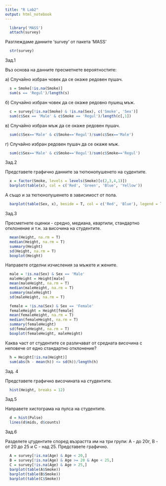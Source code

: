 ```yaml
---
title: "R Lab2"
output: html_notebook
---
```

```r
  library('MASS')
  attach(survey)
```

Разглеждаме данните 'survey' от пакета 'MASS'
```r
  str(survey)
```

Зад.1

Въз основа на данните пресметнете вероятностите:

а) Случайно избран човек да се окаже редовен пушач.

```r
  s = Smoke[!is.na(Smoke)]
  sum(s == 'Regul')/length(s)
```

б) Случайно избран човек да се окаже редовно пушещ мъж.
```r
  c = survey[!is.na(Smoke) & !is.na(Sex), c('Smoke', 'Sex')]
  sum(c$Sex == 'Male' & c$Smoke == 'Regul')/length(c[,1])
```

в) Случайно избран мъж да се окаже редовен пушач.
```r
  sum(c$Sex=='Male' & c$Smoke=='Regul')/sum(c$Sex=='Male')
```

г) Случайно избран редовен пушач да се окаже мъж.
```r
  sum(c$Sex=='Male' & c$Smoke=='Regul')/sum(c$Smoke=='Regul')
```

Зад.2

Представете графично данните за тютюнопушенето на судентите.
```r
  x = factor(Smoke, levels = levels(Smoke)[c(2,3,4,1)])
  barplot(table(x), col = c('Red', 'Green', 'Blue', 'Yellow'))
```

А също и за тютюнопушенето в зависимост от пола.
```r
  barplot(table(Sex, x), beside = T, col = c('Red', 'Blue'), legend = levels(Sex))
```

Зад.3

Пресметнете оценки - средно, медиана, квартили, стандартно отклонение и т.н. за височина на студентите.
```r
  mean(Height, na.rm = T)
  median(Height, na.rm = T)
  summary(Height)
  sd(Height, na.rm = T)
  boxplot(Height)
```

Направете отделни изчисления за мъжете и жените.
```r
  male = !is.na(Sex) & Sex == 'Male'
  maleHeight = Height[male]
  mean(maleHeight, na.rm = T)
  median(maleHeight, na.rm = T)
  summary(maleHeight)
  sd(maleHeight, na.rm = T)

  female = !is.na(Sex) & Sex == 'Female'
  femaleHeight = Height[female]
  mean(femaleHeight, na.rm = T)
  median(femaleHeight, na.rm = T)
  summary(femaleHeight)
  sd(femaleHeight, na.rm = T)
  boxplot(femaleHeight, maleHeight)
```

Каква част от студентите се различават от средната височина с неповече от едно стандартно отклонение?
```r
  h = Height[!is.na(Height)]
  sum(abs(h - mean(h)) <= sd(h))/length(h)
```

Зад. 4

Представете графично височината на студентите.
```r
  hist(Height, breaks = 12)
```

Зад.5

Направете хистограма на пулса на студентите.
```r
  d = hist(Pulse)
  lines(d$mids, d$counts)
```

Зад.6

Разделете цтудентите според възрастта им на три групи: А - до 20г, B - от 20 до 25 и C - над 25. Представете графично.
```r
  A = survey[!is.na(Age) & Age < 20,]
  B = survey[!is.na(Age) & Age >= 20 & Age < 25,]
  C = survey[!is.na(Age) & Age > 25,]
  barplot(table(A$Smoke))
  barplot(table(B$Smoke))
  barplot(table(C$Smoke))
```



























